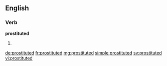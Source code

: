 ==English==

===Verb===
'''prostituted'''

# {{past of|prostitute}}

[[de:prostituted]]
[[fr:prostituted]]
[[mg:prostituted]]
[[simple:prostituted]]
[[sv:prostituted]]
[[vi:prostituted]]